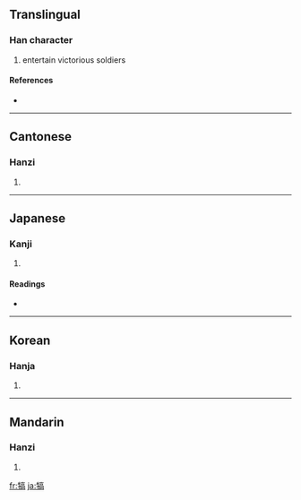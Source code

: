 ==Translingual==

===Han character===
{{Han char|rn=93|rad=牛|as=10|sn=14|four=2052<sub>7</sub>|canj=竹手卜口月 (HQYRB)}}

# entertain victorious soldiers

====References====
* {{Han ref|kx=0703.110|dkj=20114|dj=1116.100|hdz=31817.180|uh=7292|ud=29330|bh=BAB9|bd=47801}}

----

==Cantonese==

===Hanzi===
{{yue-hanzi|jyut=|y=hou3}}

# {{defn|Cantonese}}

----

==Japanese==

===Kanji===
{{ja-kanji|grade=|rs=牛10}}

# {{defn|Japanese}}

====Readings====
* {{ja-readings|on=[[こう]] (kō)|kun=[[ねぎらう]] (negirau)}}

----

==Korean==

===Hanja===
{{ko-hanja|hangeul=호|eumhun=|rv=ho|mr=ho|y=ho}}

# {{defn|Korean}}

----

==Mandarin==

===Hanzi===
{{cmn-hanzi|pin=[[kào]] ([[kao4]])|wg=k'ao<sup>4</sup>}}

# {{defn|Mandarin}}

[[fr:犒]]
[[ja:犒]]